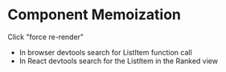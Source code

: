 # Component Memoization

Click "force re-render"

- In browser devtools search for ListItem function call
- In React devtools search for the ListItem in the Ranked view
